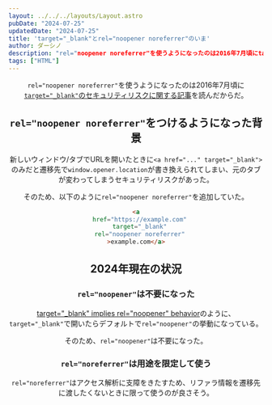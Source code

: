 ```yaml
---
layout: ../../../layouts/Layout.astro
pubDate: "2024-07-25"
updatedDate: "2024-07-25"
title: 'target="_blank"とrel="noopener noreferrer"のいま'
author: ダーシノ
description: "rel="noopener noreferrer"を使うようになったのは2016年7月頃にtarget="_blank"のセキュリティリスクに関する記事を読んだからだ。"
tags: ["HTML"]
---
```



<Header {...frontmatter} />

`rel="noopener noreferrer"`を使うようになったのは2016年7月頃に[`target="_blank"`のセキュリティリスクに関する記事](https://reisato.plala.jp/rsato/weblog/2016/07/19/0215.html)を読んだからだ。

## `rel="noopener noreferrer"`をつけるようになった背景

新しいウィンドウ/タブでURLを開いたときに`<a href="..." target="_blank">`のみだと遷移先で`window.opener.location`が書き換えられてしまい、元のタブが変わってしまうセキュリティリスクがあった。

そのため、以下のように`rel="noopener noreferrer"`を追加していた。
```html
<a
  href="https://example.com"
  target="_blank"
  rel="noopener noreferrer"
>example.com</a>
```


## 2024年現在の状況

### `rel="noopener"`は不要になった

[target="_blank" implies rel="noopener" behavior](https://caniuse.com/mdn-html_elements_a_implicit_noopener)のように、`target="_blank"`で開いたらデフォルトで`rel="noopener"`の挙動になっている。

そのため、`rel="noopener"`は不要になった。

### `rel="noreferrer"`は用途を限定して使う

`rel="noreferrer"`はアクセス解析に支障をきたすため、リファラ情報を遷移先に渡したくないときに限って使うのが良さそう。
